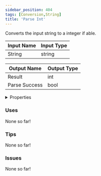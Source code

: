 ```yaml
---
sidebar_position: 404
tags: [Conversion,String]
title: 'Parse Int'
---
```


Converts the input string to a integer if able.




<EsbSvg />

| Input Name | Input Type |
|-----------|-----------|
| String | string |

| Output Name | Output Type |
|-----------|-----------|
| Result | int |
| Parse Success | bool |


<details>
  <summary>Properties</summary>
  <div>
    <div>
    <table>
      <thead>
        <tr>
          <th>Is beta required?</th>
          <th>❌</th>
        </tr>
        <tr>
          <th>Is this chip a trolling risk?</th>
          <th>❌</th>
        </tr>
        <tr>
          <th>Is this chip a role assignment risk?</th>
          <th>❌</th>
        </tr>
        <tr>
          <th>Chip UUID</th>
          <th>00b49995-a322-47a3-a32b-5530f2ba7fed</th>
        </tr>
      </thead>
    </table>
    </div>
  </div>
</details>

### Uses

None so far!

### Tips

None so far!

### Issues

None so far!